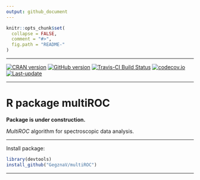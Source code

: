 ```yaml
---
output: github_document
---
```

<!-- README.md is generated from README.Rmd. Please edit that file -->
 
```r
knitr::opts_chunk$set(
  collapse = FALSE,
  comment = "#>",
  fig.path = "README-"
)
```

***

[![CRAN version](http://www.r-pkg.org/badges/version/multiROC)](http://cran.rstudio.com/web/packages/multiROC/index.html)
[![GitHub version](https://img.shields.io/badge/GitHub-v`r packageVersion("multiROC")`-brightgreen.svg)](https://github.com/GegznaV/multiROC)
[![Travis-CI Build Status](https://travis-ci.org/GegznaV/multiROC.png?branch=master)](https://travis-ci.org/GegznaV/multiROC)
[![codecov.io](https://codecov.io/github/GegznaV/multiROC/coverage.svg?branch=master)](https://codecov.io/github/GegznaV/multiROC?branch=master)
[![Last-update](https://img.shields.io/badge/last%20update-`r gsub('-', '--', Sys.Date())`-yellowgreen.svg)](/commits/master)

***

<!--  
```r
knitr::include_graphics("https://raw.githubusercontent.com/GegznaV/multiROC/master/docs/logo.png")
```
-->

R package **multiROC** 
==========================================

**Package is under construction.**

*MultiROC* algorithm for spectroscopic data analysis.

* * *

Install package:

```r
library(devtools)
install_github("GegznaV/multiROC")
```


* * *

 <p align="right"> </p>    


 

